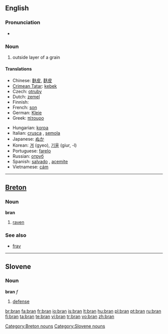 {{also|brân}}
==English==
{{wikipedia}}

===Pronunciation===
* {{rhymes|æn}}

===Noun===
{{en-noun|-}}

# outside layer of a grain

====Translations====
{{trans-top|outside layer of a grain}}
* Chinese: [[麩皮]], [[麸皮]]
* [[Crimean Tatar]]: [[kebek]]
* Czech: [[otruby]] {{f|p}}
* Dutch: [[zemel]] {{m}}
* Finnish: {{t|fi|lese}}
* French: [[son#French|son]] {{m}}
* German: [[Kleie]] {{f}}
* Greek: [[πίτουρο]] {{n}}
{{trans-mid}}
* Hungarian: [[korpa]]
* Italian: [[crusca]] {{f}}, [[semola]] {{f}}
* Japanese: [[ぬか]]
* Korean: [[겨]] (gyeo), [[기울]] (giur, -l)
* Portuguese: [[farelo]] {{m}}
* Russian: [[отруб]] {{f}}
* Spanish: [[salvado]] {{m}}, [[acemite]] {{italbrac|archaic}}
* Vietnamese: [[cám]]
{{trans-bottom}}

----

==[[Breton]]==

===Noun===
'''bran''' {{m}}

# [[raven]]

===See also===
* [[frav]] {{m}}

[[Category:Breton nouns]]

----

==Slovene==

===Noun===
'''bran''' ''f''

# [[defense]]

[[Category:Slovene nouns]]

[[br:bran]]
[[fa:bran]]
[[fr:bran]]
[[io:bran]]
[[is:bran]]
[[lt:bran]]
[[hu:bran]]
[[pl:bran]]
[[pt:bran]]
[[ru:bran]]
[[fi:bran]]
[[ta:bran]]
[[te:bran]]
[[vi:bran]]
[[tr:bran]]
[[vo:bran]]
[[zh:bran]]